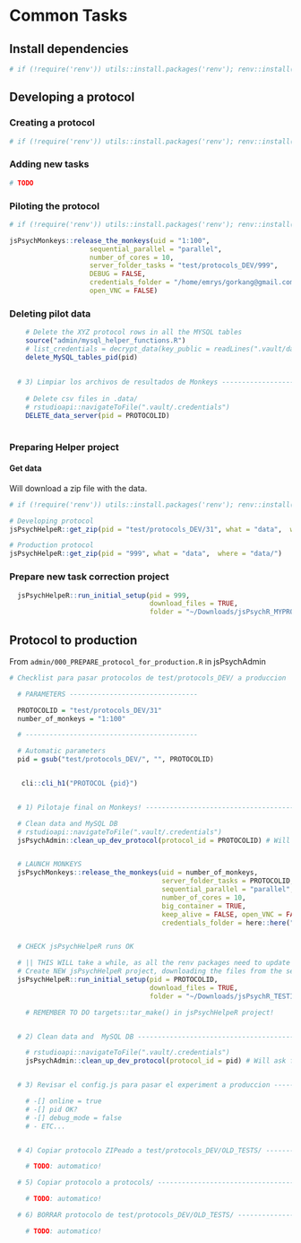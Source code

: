 # Common Tasks {#CommonTasks}


## Install dependencies

```r

# if (!require('renv')) utils::install.packages('renv'); renv::install("gorkang/jsPsychAdmin")

```



## Developing a protocol

### Creating a protocol

```r

# if (!require('renv')) utils::install.packages('renv'); renv::install("gorkang/jsPsychMaker")

```


### Adding new tasks


```r

# TODO

```


### Piloting the protocol

```r

# if (!require('renv')) utils::install.packages('renv'); renv::install('gorkang/jsPsychMonkeys')

jsPsychMonkeys::release_the_monkeys(uid = "1:100",
                    sequential_parallel = "parallel",
                    number_of_cores = 10,
                    server_folder_tasks = "test/protocols_DEV/999",
                    DEBUG = FALSE,
                    credentials_folder = "/home/emrys/gorkang@gmail.com/RESEARCH/PROYECTOS-Code/jsPsychR/jsPsychMonkeys/.vault/", 
                    open_VNC = FALSE)

```



### Deleting pilot data

```r

    # Delete the XYZ protocol rows in all the MYSQL tables
    source("admin/mysql_helper_functions.R")
    # list_credentials = decrypt_data(key_public = readLines(".vault/data_public_key.txt"), data_encrypted = ".vault/data_encrypted.rds", mysupersecretpassword = rstudioapi::askForPassword())
    delete_MySQL_tables_pid(pid)
    
  
  # 3) Limpiar los archivos de resultados de Monkeys -----------------------
    
    # Delete csv files in .data/
    # rstudioapi::navigateToFile(".vault/.credentials") 
    DELETE_data_server(pid = PROTOCOLID)
    
```


### Preparing Helper project


#### Get data {#GetData}

Will download a zip file with the data.  

```r

# if (!require('renv')) utils::install.packages('renv'); renv::install('gorkang/jsPsychHelpeR')

# Developing protocol
jsPsychHelpeR::get_zip(pid = "test/protocols_DEV/31", what = "data",  where = "data/")

# Production protocol
jsPsychHelpeR::get_zip(pid = "999", what = "data",  where = "data/")


```

### Prepare new task correction project

```r

  jsPsychHelpeR::run_initial_setup(pid = 999,
                                   download_files = TRUE,
                                   folder = "~/Downloads/jsPsychR_MYPROJECT")

```


## Protocol to production

From `admin/000_PREPARE_protocol_for_production.R` in jsPsychAdmin

```r

# Checklist para pasar protocolos de test/protocols_DEV/ a produccion

  # PARAMETERS --------------------------------

  PROTOCOLID = "test/protocols_DEV/31"
  number_of_monkeys = "1:100"

  # -------------------------------------------

  # Automatic parameters
  pid = gsub("test/protocols_DEV/", "", PROTOCOLID)


   cli::cli_h1("PROTOCOL {pid}")


  # 1) Pilotaje final on Monkeys! -------------------------------------------

  # Clean data and MySQL DB
  # rstudioapi::navigateToFile(".vault/.credentials")
  jsPsychAdmin::clean_up_dev_protocol(protocol_id = PROTOCOLID) # Will ask for server password


  # LAUNCH MONKEYS
  jsPsychMonkeys::release_the_monkeys(uid = number_of_monkeys,
                                      server_folder_tasks = PROTOCOLID,
                                      sequential_parallel = "parallel",
                                      number_of_cores = 10,
                                      big_container = TRUE,
                                      keep_alive = FALSE, open_VNC = FALSE, screenshot = FALSE,
                                      credentials_folder = here::here(".vault/"))


  # CHECK jsPsychHelpeR runs OK

  # || THIS WILL take a while, as all the renv packages need to update
  # Create NEW jsPsychHelpeR project, downloading the files from the server
  jsPsychHelpeR::run_initial_setup(pid = PROTOCOLID,
                                   download_files = TRUE,
                                   folder = "~/Downloads/jsPsychR_TESTING_for_PRODUCTION")

    # REMEMBER TO DO targets::tar_make() in jsPsychHelpeR project!


  # 2) Clean data and  MySQL DB --------------------------------------------

    # rstudioapi::navigateToFile(".vault/.credentials")
    jsPsychAdmin::clean_up_dev_protocol(protocol_id = pid) # Will ask for server password


  # 3) Revisar el config.js para pasar el experiment a produccion ----------

    # -[] online = true
    # -[] pid OK?
    # -[] debug_mode = false
    # - ETC...


  # 4) Copiar protocolo ZIPeado a test/protocols_DEV/OLD_TESTS/ -------------

    # TODO: automatico!

  # 5) Copiar protocolo a protocols/ ----------------------------------------

    # TODO: automatico!

  # 6) BORRAR protocolo de test/protocols_DEV/OLD_TESTS/ --------------------

    # TODO: automatico!



```



